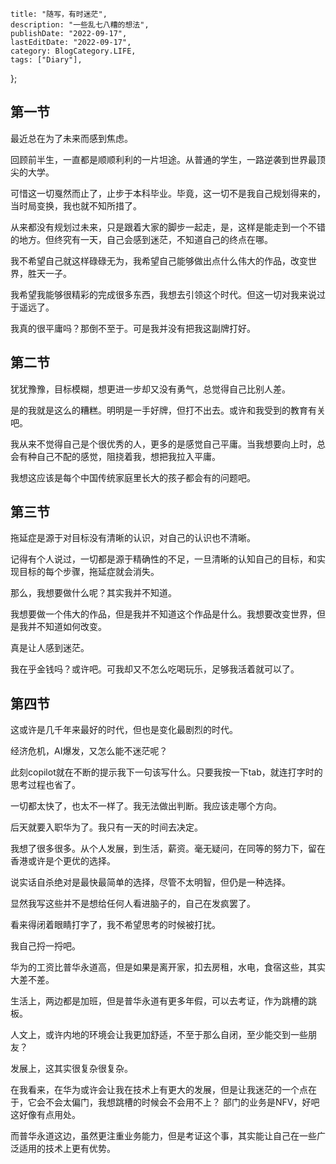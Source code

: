 
    title: "随写，有时迷茫",
    description: "一些乱七八糟的想法",
    publishDate: "2022-09-17",
    lastEditDate: "2022-09-17",
    category: BlogCategory.LIFE,
    tags: ["Diary"],
};

## 第一节

最近总在为了未来而感到焦虑。

回顾前半生，一直都是顺顺利利的一片坦途。从普通的学生，一路逆袭到世界最顶尖的大学。

可惜这一切戛然而止了，止步于本科毕业。毕竟，这一切不是我自己规划得来的，当时局变换，我也就不知所措了。

从来都没有规划过未来，只是跟着大家的脚步一起走，是，这样是能走到一个不错的地方。但终究有一天，自己会感到迷茫，不知道自己的终点在哪。

我不希望自己就这样碌碌无为，我希望自己能够做出点什么伟大的作品，改变世界，胜天一子。

我希望我能够很精彩的完成很多东西，我想去引领这个时代。但这一切对我来说过于遥远了。

我真的很平庸吗？那倒不至于。可是我并没有把我这副牌打好。

## 第二节

犹犹豫豫，目标模糊，想更进一步却又没有勇气，总觉得自己比别人差。

是的我就是这么的糟糕。明明是一手好牌，但打不出去。或许和我受到的教育有关吧。

我从来不觉得自己是个很优秀的人，更多的是感觉自己平庸。当我想要向上时，总会有种自己不配的感觉，阻挠着我，想把我拉入平庸。

我想这应该是每个中国传统家庭里长大的孩子都会有的问题吧。

## 第三节

拖延症是源于对目标没有清晰的认识，对自己的认识也不清晰。

记得有个人说过，一切都是源于精确性的不足，一旦清晰的认知自己的目标，和实现目标的每个步骤，拖延症就会消失。

那么，我想要做什么呢？其实我并不知道。

我想要做一个伟大的作品，但是我并不知道这个作品是什么。我想要改变世界，但是我并不知道如何改变。

真是让人感到迷茫。

我在乎金钱吗？或许吧。可我却又不怎么吃喝玩乐，足够我活着就可以了。

## 第四节

这或许是几千年来最好的时代，但也是变化最剧烈的时代。

经济危机，AI爆发，又怎么能不迷茫呢？

此刻copilot就在不断的提示我下一句该写什么。只要我按一下tab，就连打字时的思考过程也省了。

一切都太快了，也太不一样了。我无法做出判断。我应该走哪个方向。

后天就要入职华为了。我只有一天的时间去决定。

我想了很多很多。从个人发展，到生活，薪资。毫无疑问，在同等的努力下，留在香港或许是个更优的选择。

说实话自杀绝对是最快最简单的选择，尽管不太明智，但仍是一种选择。

显然我写这些并不是想给任何人看进脑子的，自己在发疯罢了。

看来得闭着眼睛打字了，我不希望思考的时候被打扰。

我自己捋一捋吧。

华为的工资比普华永道高，但是如果是离开家，扣去房租，水电，食宿这些，其实大差不差。

生活上，两边都是加班，但是普华永道有更多年假，可以去考证，作为跳槽的跳板。

人文上，或许内地的环境会让我更加舒适，不至于那么自闭，至少能交到一些朋友？

发展上，这其实很复杂很复杂。

在我看来，在华为或许会让我在技术上有更大的发展，但是让我迷茫的一个点在于，它会不会太偏门，我想跳槽的时候会不会用不上？
部门的业务是NFV，好吧这好像有点用处。

而普华永道这边，虽然更注重业务能力，但是考证这个事，其实能让自己在一些广泛适用的技术上更有优势。

